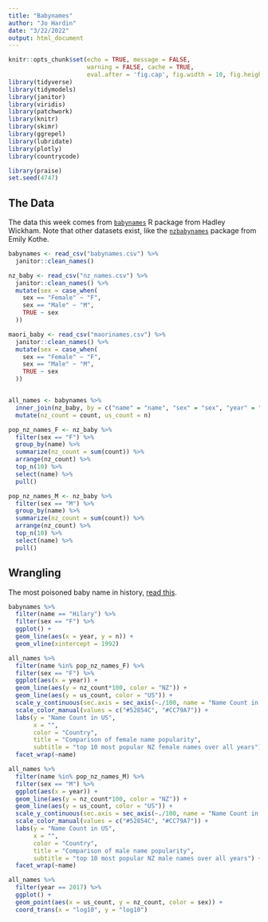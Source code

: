 ```yaml
---
title: "Babynames"
author: "Jo Hardin"
date: "3/22/2022"
output: html_document
---
```



```r
knitr::opts_chunk$set(echo = TRUE, message = FALSE, 
                      warning = FALSE, cache = TRUE,
                      eval.after = 'fig.cap', fig.width = 10, fig.height = 6)
library(tidyverse)
library(tidymodels)
library(janitor)
library(viridis)
library(patchwork)
library(knitr)
library(skimr)
library(ggrepel)
library(lubridate)
library(plotly)
library(countrycode)

library(praise)
set.seed(4747)
```


## The Data

The data this week comes from [`babynames`](http://hadley.github.io/babynames/) R package from Hadley Wickham. Note that other datasets exist, like the [`nzbabynames`](https://github.com/ekothe/nzbabynames) package from Emily Kothe.


```r
babynames <- read_csv("babynames.csv") %>%
  janitor::clean_names()

nz_baby <- read_csv("nz_names.csv") %>%
  janitor::clean_names() %>%
  mutate(sex = case_when(
    sex == "Female" ~ "F",
    sex == "Male" ~ "M",
    TRUE ~ sex
  ))

maori_baby <- read_csv("maorinames.csv") %>%
  janitor::clean_names() %>%
  mutate(sex = case_when(
    sex == "Female" ~ "F",
    sex == "Male" ~ "M",
    TRUE ~ sex
  ))


all_names <- babynames %>% 
  inner_join(nz_baby, by = c("name" = "name", "sex" = "sex", "year" = "year")) %>%
  mutate(nz_count = count, us_count = n)

pop_nz_names_F <- nz_baby %>%
  filter(sex == "F") %>%
  group_by(name) %>%
  summarize(nz_count = sum(count)) %>%
  arrange(nz_count) %>%
  top_n(10) %>% 
  select(name) %>%
  pull()

pop_nz_names_M <- nz_baby %>%
  filter(sex == "M") %>%
  group_by(name) %>%
  summarize(nz_count = sum(count)) %>%
  arrange(nz_count) %>%
  top_n(10) %>% 
  select(name) %>%
  pull()
```



## Wrangling

The most poisoned baby name in history, [read this](https://hilaryparker.com/2013/01/30/hilary-the-most-poisoned-baby-name-in-us-history/).

```r
babynames %>%
  filter(name == "Hilary") %>%
  filter(sex == "F") %>%
  ggplot() + 
  geom_line(aes(x = year, y = n)) + 
  geom_vline(xintercept = 1992)
```




```r
all_names %>%
  filter(name %in% pop_nz_names_F) %>%
  filter(sex == "F") %>%
  ggplot(aes(x = year)) + 
  geom_line(aes(y = nz_count*100, color = "NZ")) + 
  geom_line(aes(y = us_count, color = "US")) + 
  scale_y_continuous(sec.axis = sec_axis(~./100, name = "Name Count in NZ") ) +
  scale_color_manual(values = c("#52854C", "#CC79A7")) + 
  labs(y = "Name Count in US",
       x = "",
       color = "Country",
       title = "Comparison of female name popularity",
       subtitle = "top 10 most popular NZ female names over all years") + 
  facet_wrap(~name)
```


```r
all_names %>%
  filter(name %in% pop_nz_names_M) %>%
  filter(sex == "M") %>%
  ggplot(aes(x = year)) + 
  geom_line(aes(y = nz_count*100, color = "NZ")) + 
  geom_line(aes(y = us_count, color = "US")) + 
  scale_y_continuous(sec.axis = sec_axis(~./100, name = "Name Count in NZ") ) +
  scale_color_manual(values = c("#52854C", "#CC79A7")) + 
  labs(y = "Name Count in US",
       x = "",
       color = "Country",
       title = "Comparison of male name popularity",
       subtitle = "top 10 most popular NZ male names over all years") + 
  facet_wrap(~name)
```





```r
all_names %>%
  filter(year == 2017) %>%
  ggplot() + 
  geom_point(aes(x = us_count, y = nz_count, color = sex)) +
  coord_trans(x = "log10", y = "log10")
```

